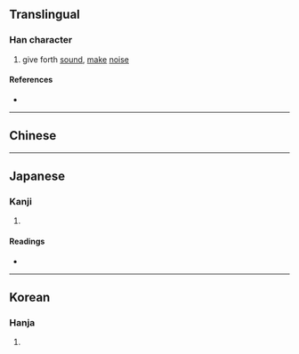 {{character info/new}}
==Translingual==

===Han character===
{{Han char|rn=30|rad=口|as=10|sn=13|four=|canj=RHYN,RHYU|ids=⿰口虒}}

# give forth [[sound]], [[make]] [[noise]]

====References====
* {{Han ref|kx=0201.220|dkj=04035|dj=0424.160|hdz=10669.010|uh=55C1|ud=21953}}

----

==Chinese==
{{zh-see|啼|v}}

----

==Japanese==

===Kanji===
{{ja-kanji|grade=|rs=口10}}

# {{rfdef|ja|sort=口10}}

====Readings====
* {{ja-readings|on=[[てい]] (tei), [[だい]] (dai)|kun=[[なく]] (naku)}}

----

==Korean==

===Hanja===
{{ko-hanja|hangeul=제|rv=je|mr=che}}

# {{rfdef|ko|sort=口10}}
